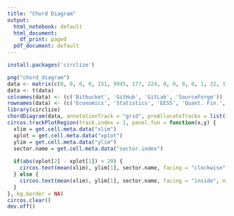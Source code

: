 ```yaml
---
title: "Chord Diagram"
output:
  html_notebook: default
  html_document:
    df_print: paged
  pdf_document: default
---
```

```r
install.packages('circlize')
```

```r
png("chord_diagram")
data <- matrix(c(0, 0, 0, 0, 151, 9945, 177, 224, 0, 0, 0, 0, 1, 22, 1, 6, 171, 10883, 97, 437, 1592, 98967, 1121, 4316, 276, 11724, 102, 599, 1409, 92759, 1277, 3882), nrow = 4, ncol = 8)
data <- t(data)
colnames(data) <- (c('Bitbucket', 'GitHub', 'GitLab', 'SourceForge'))
rownames(data) <- (c('Economics', 'Statistics', 'EESS', 'Quant. Fin.', 'Quant. Bio.', 'CS', 'Math', 'Physics'))
library(circlize)
chordDiagram(data, annotationTrack = "grid", preAllocateTracks = list(track.height = 0.1))
circos.trackPlotRegion(track.index = 1, panel.fun = function(x,y) {
  xlim = get.cell.meta.data("xlim")
  xplot = get.cell.meta.data("xplot")
  ylim = get.cell.meta.data("ylim")
  sector.name = get.cell.meta.data("sector.index")
  
  if(abs(xplot[2] - xplot[1]) < 20) {
    circos.text(mean(xlim), ylim[1], sector.name, facing = "clockwise", niceFacing = TRUE, adj = c(0, 0.5))
  } else {
    circos.text(mean(xlim), ylim[1], sector.name, facing = "inside", niceFacing = TRUE, adj = c(0.5, 0))
  }
}, bg.border = NA)
circos.clear()
dev.off()
```